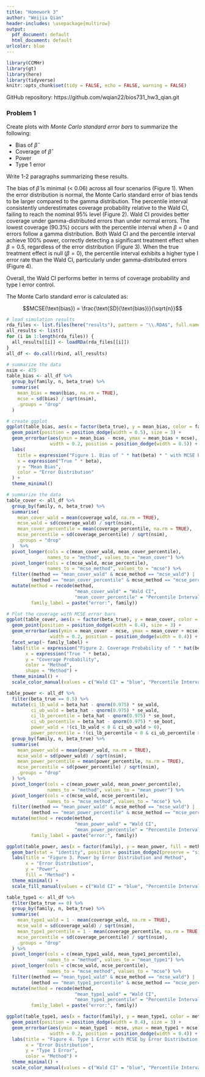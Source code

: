 ```yaml
---
title: "Homework 3"
author: "Weijia Qian"
header-includes: \usepackage{multirow}
output:
  pdf_document: default
  html_document: default
urlcolor: blue
---
```


```r
library(CCMHr)
library(gt)
library(here)
library(tidyverse)
knitr::opts_chunk$set(tidy = FALSE, echo = FALSE, warning = FALSE)
```

GitHub repository: https://github.com/wqian22/bios731_hw3_qian.git

### Problem 1

Create plots with *Monte Carlo standard error bars* to summarize the following:

- Bias of $\hat{\beta}$
- Coverage of $\hat{\beta}$
- Power
- Type 1 error

Write 1-2 paragraphs summarizing these results.

The bias of $\hat{\beta}$ is minimal (< 0.06) across all four scenarios (Figure 1). When the error distribution is normal, the Monte Carlo standard error of bias tends to be larger compared to the gamma distribution. The percentile interval consistently underestimates coverage probability relative to the Wald CI, failing to reach the nominal 95% level (Figure 2). Wald CI provides better coverage under gamma-distributed errors than under normal errors. The lowest coverage (90.3%) occurs with the percentile interval when $\beta = 0$ and errors follow a gamma distribution. Both Wald CI and the percentile interval achieve 100% power, correctly detecting a significant treatment effect when $\beta = 0.5$, regardless of the error distribution (Figure 3). When the true treatment effect is null ($\beta = 0$), the percentile interval exhibits a higher type I error rate than the Wald CI, particularly under gamma-distributed errors (Figure 4).

Overall, the Wald CI performs better in terms of coverage probability and type I error control.



The Monte Carlo standard error is calculated as:

$$MCSE(\text{bias}) = \frac{\text{SD}(\text{bias})}{\sqrt{n}}$$


```r
# load simulation results
rda_files <- list.files(here("results"), pattern = "\\.RDA$", full.names = TRUE)
all_results <- list()
for (i in 1:length(rda_files)) {
  all_results[[i]] <- loadRDa(rda_files[[i]])
}
all_df <- do.call(rbind, all_results)

# summarize the data
nsim <- 475
table_bias <- all_df %>%
  group_by(family, n, beta_true) %>%
  summarise(
    mean_bias = mean(bias, na.rm = TRUE),
    mcse = sd(bias) / sqrt(nsim),
    .groups = "drop"
  )

# create ggplot
ggplot(table_bias, aes(x = factor(beta_true), y = mean_bias, color = family)) +
  geom_point(position = position_dodge(width = 0.5), size = 3) +
  geom_errorbar(aes(ymin = mean_bias - mcse, ymax = mean_bias + mcse), 
                width = 0.2, position = position_dodge(width = 0.5)) +
  labs(
    title = expression("Figure 1. Bias of " * hat(beta) * " with MCSE by Scenario"),
    x = expression("True " * beta),
    y = "Mean Bias",
    color = "Error Distribution"
  ) +
  theme_minimal()
```


```r
# summarize the data
table_cover <- all_df %>%
  group_by(family, n, beta_true) %>%
  summarise(
    mean_cover_wald = mean(coverage_wald, na.rm = TRUE),
    mcse_wald = sd(coverage_wald) / sqrt(nsim),
    mean_cover_percentile = mean(coverage_percentile, na.rm = TRUE),
    mcse_percentile = sd(coverage_percentile) / sqrt(nsim),
    .groups = "drop"
  )  %>%
  pivot_longer(cols = c(mean_cover_wald, mean_cover_percentile), 
               names_to = "method", values_to = "mean_cover") %>%
  pivot_longer(cols = c(mcse_wald, mcse_percentile), 
               names_to = "mcse_method", values_to = "mcse") %>%
  filter((method == "mean_cover_wald" & mcse_method == "mcse_wald") | 
         (method == "mean_cover_percentile" & mcse_method == "mcse_percentile")) %>%
  mutate(method = recode(method, 
                         "mean_cover_wald" = "Wald CI",
                         "mean_cover_percentile" = "Percentile Interval"),
         family_label = paste("error:", family))

# Plot the coverage with MCSE error bars
ggplot(table_cover, aes(x = factor(beta_true), y = mean_cover, color = method, shape = method)) +
  geom_point(position = position_dodge(width = 0.4), size = 3) +
  geom_errorbar(aes(ymin = mean_cover - mcse, ymax = mean_cover + mcse), 
                width = 0.2, position = position_dodge(width = 0.4)) +
  facet_wrap(~ family_label) +
  labs(title = expression("Figure 2. Coverage Probability of " * hat(beta) * " with MCSE by Scenario and Method"),
       x = expression("True " * beta),
       y = "Coverage Probability",
       color = "Method",
       shape = "Method") +
  theme_minimal() +
  scale_color_manual(values = c("Wald CI" = "blue", "Percentile Interval" = "red"))
```


```r
table_power <- all_df %>%
  filter(beta_true == 0.5) %>%
  mutate(ci_lb_wald = beta_hat - qnorm(0.975) * se_wald,
         ci_ub_wald = beta_hat - qnorm(0.975) * se_wald,
         ci_lb_percentile = beta_hat - qnorm(0.975) * se_boot,
         ci_ub_percentile = beta_hat - qnorm(0.975) * se_boot,
         power_wald = !(ci_lb_wald < 0 & ci_ub_wald > 0),
         power_percentile = !(ci_lb_percentile < 0 & ci_ub_percentile > 0)) %>%
  group_by(family, n, beta_true) %>%
  summarise(
    mean_power_wald = mean(power_wald, na.rm = TRUE),
    mcse_wald = sd(power_wald) / sqrt(nsim),
    mean_power_percentile = mean(power_percentile, na.rm = TRUE),
    mcse_percentile = sd(power_percentile) / sqrt(nsim),
    .groups = "drop"
  ) %>%
  pivot_longer(cols = c(mean_power_wald, mean_power_percentile), 
               names_to = "method", values_to = "mean_power") %>%
  pivot_longer(cols = c(mcse_wald, mcse_percentile), 
               names_to = "mcse_method", values_to = "mcse") %>%
  filter((method == "mean_power_wald" & mcse_method == "mcse_wald") | 
         (method == "mean_power_percentile" & mcse_method == "mcse_percentile")) %>%
  mutate(method = recode(method, 
                         "mean_power_wald" = "Wald CI",
                         "mean_power_percentile" = "Percentile Interval"),
         family_label = paste("error:", family))

ggplot(table_power, aes(x = factor(family), y = mean_power, fill = method)) +
  geom_bar(stat = "identity", position = position_dodge2(preserve = "single"), color = "black") +
  labs(title = "Figure 3. Power by Error Distribution and Method",
       x = "Error Distribution",
       y = "Power",
       fill = "Method") +
  theme_minimal() +
  scale_fill_manual(values = c("Wald CI" = "blue", "Percentile Interval" = "red"))
```


```r
table_type1 <- all_df %>%
  filter(beta_true == 0) %>%
  group_by(family, n, beta_true) %>%
  summarise(
    mean_type1_wald = 1 - mean(coverage_wald, na.rm = TRUE),
    mcse_wald = sd(coverage_wald) / sqrt(nsim),
    mean_type1_percentile = 1 - mean(coverage_percentile, na.rm = TRUE),
    mcse_percentile = sd(coverage_percentile) / sqrt(nsim),
    .groups = "drop"
  ) %>%
  pivot_longer(cols = c(mean_type1_wald, mean_type1_percentile), 
               names_to = "method", values_to = "mean_type1") %>%
  pivot_longer(cols = c(mcse_wald, mcse_percentile), 
               names_to = "mcse_method", values_to = "mcse") %>%
  filter((method == "mean_type1_wald" & mcse_method == "mcse_wald") | 
         (method == "mean_type1_percentile" & mcse_method == "mcse_percentile")) %>%
  mutate(method = recode(method, 
                         "mean_type1_wald" = "Wald CI",
                         "mean_type1_percentile" = "Percentile Interval"),
         family_label = paste("error:", family))

ggplot(table_type1, aes(x = factor(family), y = mean_type1, color = method)) +
  geom_point(position = position_dodge(width = 0.4), size = 3) +
  geom_errorbar(aes(ymin = mean_type1 - mcse, ymax = mean_type1 + mcse), 
                width = 0.2, position = position_dodge(width = 0.4)) +
  labs(title = "Figure 4. Type 1 Error with MCSE by Error Distribution and Method",
       x = "Error Distribution",
       y = "Type 1 Error",
       color = "Method") +
  theme_minimal() +
  scale_color_manual(values = c("Wald CI" = "blue", "Percentile Interval" = "red"))
```